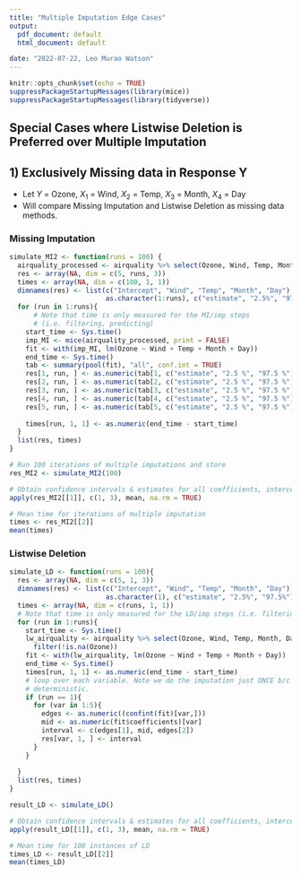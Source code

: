 ```yaml
---
title: "Multiple Imputation Edge Cases"
output:
  pdf_document: default
  html_document: default

date: "2022-07-22, Leo Murao Watson"
---
```

```r
knitr::opts_chunk$set(echo = TRUE)
suppressPackageStartupMessages(library(mice))
suppressPackageStartupMessages(library(tidyverse))
```

## Special Cases where Listwise Deletion is Preferred over Multiple Imputation

## 1) Exclusively Missing data in Response Y 
  * Let $Y$ = Ozone, $X_1$ = Wind, $X_2$ = Temp, $X_3$ = Month, $X_4$ = Day
  * Will compare Missing Imputation and Listwise Deletion as missing data methods.
  
### Missing Imputation


```r

simulate_MI2 <- function(runs = 100) {
  airquality_processed <- airquality %>% select(Ozone, Wind, Temp, Month, Day)
  res <- array(NA, dim = c(5, runs, 3))
  times <- array(NA, dim = c(100, 1, 1))
  dimnames(res) <- list(c("Intercept", "Wind", "Temp", "Month", "Day"),
                        as.character(1:runs), c("estimate", "2.5%", "97.5%"))
  for (run in 1:runs){
      # Note that time is only measured for the MI/imp steps 
      # (i.e. filtering, predicting)
    start_time <- Sys.time()
    imp_MI <- mice(airquality_processed, print = FALSE)
    fit <- with(imp_MI, lm(Ozone ~ Wind + Temp + Month + Day))
    end_time <- Sys.time()
    tab <- summary(pool(fit), "all", conf.int = TRUE)  
    res[1, run, ] <- as.numeric(tab[1, c("estimate", "2.5 %", "97.5 %")])  
    res[2, run, ] <- as.numeric(tab[2, c("estimate", "2.5 %", "97.5 %")])
    res[3, run, ] <- as.numeric(tab[3, c("estimate", "2.5 %", "97.5 %")])
    res[4, run, ] <- as.numeric(tab[4, c("estimate", "2.5 %", "97.5 %")])
    res[5, run, ] <- as.numeric(tab[5, c("estimate", "2.5 %", "97.5 %")])
    
    times[run, 1, 1] <- as.numeric(end_time - start_time)
  }
  list(res, times)
}

```



```r
# Run 100 iterations of multiple imputations and store
res_MI2 <- simulate_MI2(100)
```



```r
# Obtain confidence intervals & estimates for all coefficients, intercept.
apply(res_MI2[[1]], c(1, 3), mean, na.rm = TRUE)

```
```r
# Mean time for iterations of multiple imputation
times <- res_MI2[[2]]
mean(times)
```

###  Listwise Deletion

```r
simulate_LD <- function(runs = 100){
  res <- array(NA, dim = c(5, 1, 3))
  dimnames(res) <- list(c("Intercept", "Wind", "Temp", "Month", "Day"),
                        as.character(1), c("estimate", "2.5%", "97.5%"))
  times <- array(NA, dim = c(runs, 1, 1))
  # Note that time is only measured for the LD/imp steps (i.e. filtering, predicting)
  for (run in 1:runs){
    start_time <- Sys.time()
    lw_airquality <- airquality %>% select(Ozone, Wind, Temp, Month, Day) %>%
      filter(!is.na(Ozone))
    fit <- with(lw_airquality, lm(Ozone ~ Wind + Temp + Month + Day))
    end_time <- Sys.time()
    times[run, 1, 1] <- as.numeric(end_time - start_time)
    # loop over each variable. Note we do the imputation just ONCE b/c LD is 
    # deterministic.
    if (run == 1){
      for (var in 1:5){
        edges <- as.numeric((confint(fit)[var,]))
        mid <- as.numeric(fit$coefficients)[var]
        interval <- c(edges[1], mid, edges[2])
        res[var, 1, ] <- interval
      }
    }
  
  }
  list(res, times)
}

```

```r
result_LD <- simulate_LD()
```

```r
# Obtain confidence intervals & estimates for all coefficients, intercept.
apply(result_LD[[1]], c(1, 3), mean, na.rm = TRUE)

```
```r
# Mean time for 100 instances of LD
times_LD <- result_LD[[2]]
mean(times_LD)
```


<!-- ##### Highlight and command shift C to uncomment below -->
<!-- ##### Testing -->

<!-- ```{r} -->

<!-- airquality_processed <- airquality %>% select(Ozone, Wind, Temp, Month, Day) -->

<!-- imp_MI <- mice(airquality_processed, print = FALSE) -->
<!-- fit <- with(imp_MI, lm(Ozone ~ Wind + Temp + Month + Day)) -->
<!-- tab <- summary(pool(fit), "all", conf.int = TRUE) -->
<!-- tab -->


<!-- # intercept_interval <- as.numeric(tab[1, c("estimate", "2.5 %", "97.5 %")]) -->
<!-- # wind_coeff_interval <- as.numeric(tab[2, c("estimate", "2.5 %", "97.5 %")]) -->
<!-- # temp_coeff_interval <- as.numeric(tab[3, c("estimate", "2.5 %", "97.5 %")]) -->
<!-- # month_coeff_interval <- as.numeric(tab[4, c("estimate", "2.5 %", "97.5 %")]) -->
<!-- # day_coeff_interval <- as.numeric(tab[5, c("estimate", "2.5 %", "97.5 %")]) -->
<!-- # typeof(day_coeff_interval) -->
<!-- ``` -->

<!-- ```{r} -->

<!-- ```{r} -->
<!-- fit$coefficients -->
<!-- typeof(fit$coefficients) -->
<!-- ``` -->
<!-- ```{r} -->
<!-- confint(fit)  -->
<!-- typeof(confint(fit)) -->
<!-- ``` -->
<!-- ```{r} -->
<!-- # Intercept case -->
<!-- edges <- as.numeric((confint(fit)[1,])) -->
<!-- mid <- as.numeric(fit$coefficients)[1] -->
<!-- interval <- c(edges[1], mid, edges[2]) -->
<!-- ``` -->


<!-- ```{r} -->
<!-- res <- array(NA, dim = c(5, 1, 3)) -->

<!-- ``` -->



